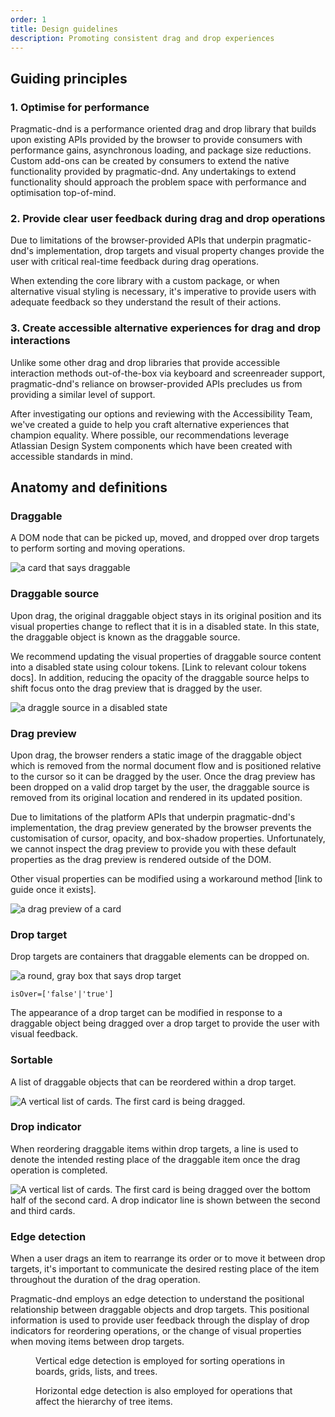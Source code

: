 ```yaml
---
order: 1
title: Design guidelines
description: Promoting consistent drag and drop experiences
---
```



## Guiding principles

### 1. Optimise for performance
Pragmatic-dnd is a performance oriented drag and drop library that builds upon existing APIs provided by the browser to provide consumers with performance gains, asynchronous loading, and package size reductions. Custom add-ons can be created by consumers to extend the native functionality provided by pragmatic-dnd. Any undertakings to extend functionality should approach the problem space with performance and optimisation top-of-mind.

### 2. Provide clear user feedback during drag and drop operations
Due to limitations of the browser-provided APIs that underpin pragmatic-dnd's implementation, drop targets and visual property changes provide the user with critical real-time feedback during drag operations.

When extending the core library with a custom package, or when alternative visual styling is necessary, it's imperative to provide users with adequate feedback so they understand the result of their actions.

### 3. Create accessible alternative experiences for drag and drop interactions
Unlike some other drag and drop libraries that provide accessible interaction methods out-of-the-box via keyboard and screenreader support, pragmatic-dnd's reliance on browser-provided APIs precludes us from providing a similar level of support.

After investigating our options and reviewing with the Accessibility Team, we've created a guide to help you craft alternative experiences that champion equality. Where possible, our recommendations leverage Atlassian Design System components which have been created with accessible standards in mind.

## Anatomy and definitions

### Draggable
A DOM node that can be picked up, moved, and dropped over drop targets to perform sorting and moving operations.

![a card that says draggable](/images/example--draggable.png)


### Draggable source
Upon drag, the original draggable object stays in its original position and its visual properties change to reflect that it is in a disabled state. In this state, the draggable object is known as the draggable source.

We recommend updating the visual properties of draggable source content into a disabled state using colour tokens. [Link to relevant colour tokens docs]. In addition, reducing the opacity of the draggable source helps to shift focus onto the drag preview that is dragged by the user.

![a draggle source in a disabled state](/images/example--draggable-source.png)


### Drag preview
Upon drag, the browser renders a static image of the draggable object which is removed from the normal document flow and is positioned relative to the cursor so it can be dragged by the user. Once the drag preview has been dropped on a valid drop target by the user, the draggable source is removed from its original location and rendered in its updated position.

<SectionMessage appearance="warning">

Due to limitations of the platform APIs that underpin pragmatic-dnd's implementation, the drag preview generated by the browser prevents the customisation of cursor, opacity, and box-shadow properties. Unfortunately, we cannot inspect the drag preview to provide you with these default properties as the drag preview is rendered outside of the DOM.

Other visual properties can be modified using a workaround method [link to guide once it exists].

</SectionMessage>

![a drag preview of a card](/images/example--drag-overlay.png)


### Drop target
Drop targets are containers that draggable elements can be dropped on.

![a round, gray box that says drop target](/images/example--drop-target.png)

<SectionMessage>

`isOver=['false'|'true']`

The appearance of a drop target can be modified in response to a draggable object being dragged over a drop target to provide the user with visual feedback.

</SectionMessage>

### Sortable
A list of draggable objects that can be reordered within a drop target.

![A vertical list of cards. The first card is being dragged.](/images/example--sortable.png)


### Drop indicator
When reordering draggable items within drop targets, a line is used to denote the intended resting place of the draggable item once the drag operation is completed.

![A vertical list of cards. The first card is being dragged over the bottom half of the second card. A drop indicator line is shown between the second and third cards.](/images/example--drop-indicator.png)


### Edge detection
When a user drags an item to rearrange its order or to move it between drop targets, it's important to communicate the desired resting place of the item throughout the duration of the drag operation.

Pragmatic-dnd employs an edge detection to understand the positional relationship between draggable objects and drop targets. This positional information is used to provide user feedback through the display of drop indicators for reordering operations, or the change of visual properties when moving items between drop targets.

<figure>
  <img src="/images/example--edge__vertical.png" alt="" />
  <figcaption>Vertical edge detection is employed for sorting operations in boards, grids, lists, and trees.</figcaption>
</figure>

<figure>
  <img src="/images/example--edge__horizontal.png" alt="" />
  <figcaption>Horizontal edge detection is also employed for operations that affect the hierarchy of tree items.</figcaption>
</figure>

